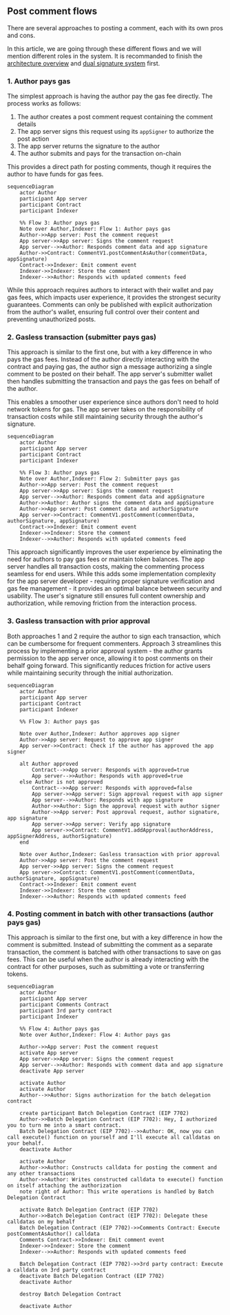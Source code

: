 ## Post comment flows

There are several approaches to posting a comment, each with its own pros and cons.

In this article, we are going through these different flows and we will mention different roles in the system.
It is recommanded to finish the [architecture overview](/architecture-overview) and [dual signature system](/dual-signature-system) first.

### 1. Author pays gas

The simplest approach is having the author pay the gas fee directly. The process works as follows:

1. The author creates a post comment request containing the comment details
2. The app server signs this request using its `appSigner` to authorize the post action
3. The app server returns the signature to the author
4. The author submits and pays for the transaction on-chain

This provides a direct path for posting comments, though it requires the author to have funds for gas fees.

```mermaid
sequenceDiagram
    actor Author
    participant App server
    participant Contract
    participant Indexer

    %% Flow 3: Author pays gas
    Note over Author,Indexer: Flow 1: Author pays gas
    Author->>App server: Post the comment request
    App server->>App server: Signs the comment request
    App server-->>Author: Responds comment data and app signature
    Author->>Contract: CommentV1.postCommentAsAuthor(commentData, appSignature)
    Contract->>Indexer: Emit comment event
    Indexer->>Indexer: Store the comment
    Indexer-->>Author: Responds with updated comments feed
```

While this approach requires authors to interact with their wallet and pay gas fees,
which impacts user experience, it provides the strongest security guarantees.
Comments can only be published with explicit authorization from the author's wallet,
ensuring full control over their content and preventing unauthorized posts.

### 2. Gasless transaction (submitter pays gas)

This approach is similar to the first one, but with a key difference in who pays the gas fees.
Instead of the author directly interacting with the contract and paying gas,
the author sign a message authorizing a single comment to be posted on their behalf.
The app server's submitter wallet then handles submitting the transaction and pays the gas fees on behalf of the author.

This enables a smoother user experience since authors don't need to hold network tokens for gas.
The app server takes on the responsibility of transaction costs while still maintaining security through the author's signature.

```mermaid
sequenceDiagram
    actor Author
    participant App server
    participant Contract
    participant Indexer

    %% Flow 3: Author pays gas
    Note over Author,Indexer: Flow 2: Submitter pays gas
    Author->>App server: Post the comment request
    App server->>App server: Signs the comment request
    App server-->>Author: Responds comment data and appSignature
    Author->>Author: Author signs the comment data and appSignature
    Author->>App server: Post comment data and authorSignature
    App server->>Contract: CommentV1.postComment(commentData, authorSignature, appSignature)
    Contract->>Indexer: Emit comment event
    Indexer->>Indexer: Store the comment
    Indexer-->>Author: Responds with updated comments feed
```

This approach significantly improves the user experience by eliminating the need for authors to pay gas fees or maintain token balances.
The app server handles all transaction costs, making the commenting process seamless for end users.
While this adds some implementation complexity for the app server developer - requiring proper signature verification and gas fee management - it provides an optimal balance between security and usability. The user's signature still ensures full content ownership and authorization, while removing friction from the interaction process.

### 3. Gasless transaction with prior approval

Both approaches 1 and 2 require the author to sign each transaction, which can be cumbersome for frequent commenters.
Approach 3 streamlines this process by implementing a prior approval system - the author grants permission to the app server once,
allowing it to post comments on their behalf going forward. This significantly reduces friction for active users while
maintaining security through the initial authorization.

```mermaid
sequenceDiagram
    actor Author
    participant App server
    participant Contract
    participant Indexer

    %% Flow 3: Author pays gas

    Note over Author,Indexer: Author approves app signer
    Author->>App server: Request to approve app signer
    App server->>Contract: Check if the author has approved the app signer

    alt Author approved
        Contract-->>App server: Responds with approved=true
        App server-->>Author: Responds with approved=true
    else Author is not approved
        Contract-->>App server: Responds with approved=false
        App server->>App server: Sign approval request with app signer
        App server-->>Author: Responds with app signature
        Author->>Author: Sign the approval request with author signer
        Author->>App server: Post approval request, author signature, app signature
        App server->>App server: Verify app signature
        App server->>Contract: CommentV1.addApproval(authorAddress, appSignerAddress, authorSignature)
    end

    Note over Author,Indexer: Gasless transaction with prior approval
    Author->>App server: Post the comment request
    App server->>App server: Signs the comment request
    App server->>Contract: CommentV1.postComment(commentData, authorSignature, appSignature)
    Contract->>Indexer: Emit comment event
    Indexer->>Indexer: Store the comment
    Indexer-->>Author: Responds with updated comments feed
```

### 4. Posting comment in batch with other transactions (author pays gas)

This approach is similar to the first one, but with a key difference in how the comment is submitted.
Instead of submitting the comment as a separate transaction, the comment is batched with other transactions to save on gas fees.
This can be useful when the author is already interacting with the contract for other purposes,
such as submitting a vote or transferring tokens.

```mermaid
sequenceDiagram
    actor Author
    participant App server
    participant Comments Contract
    participant 3rd party contract
    participant Indexer

    %% Flow 4: Author pays gas
    Note over Author,Indexer: Flow 4: Author pays gas

    Author->>App server: Post the comment request
    activate App server
    App server->>App server: Signs the comment request
    App server-->>Author: Responds with comment data and app signature
    deactivate App server

    activate Author
    activate Author
    Author-->>Author: Signs authorization for the batch delegation contract

    create participant Batch Delegation Contract (EIP 7702)
    Author->>Batch Delegation Contract (EIP 7702): Hey, I authorized you to turn me into a smart contract.
    Batch Delegation Contract (EIP 7702)-->>Author: OK, now you can call execute() function on yourself and I'll execute all calldatas on your behalf.
    deactivate Author

    activate Author
    Author->>Author: Constructs calldata for posting the comment and any other transactions
    Author->>Author: Writes constructed calldata to execute() function on itself attaching the authorization
    note right of Author: This write operations is handled by Batch Delegation Contract

    activate Batch Delegation Contract (EIP 7702)
    Author->>Batch Delegation Contract (EIP 7702): Delegate these calldatas on my behalf
    Batch Delegation Contract (EIP 7702)->>Comments Contract: Execute postCommentAsAuthor() calldata
    Comments Contract->>Indexer: Emit comment event
    Indexer->>Indexer: Store the comment
    Indexer-->>Author: Responds with updated comments feed

    Batch Delegation Contract (EIP 7702)->>3rd party contract: Execute a calldata on 3rd party contract
    deactivate Batch Delegation Contract (EIP 7702)
    deactivate Author

    destroy Batch Delegation Contract

    deactivate Author
```
